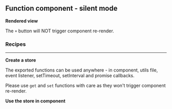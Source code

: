 



<Meta
	title="React/Class component/Silent mode"
	parameters={defaultDocParams()}
/>

<Installation />

## Function component - silent mode

**Rendered view**

The `+` button will NOT trigger component re-render.

<Canvas className="custom-docs-story">
	<CCSilentMode />
</Canvas>

### Recipes

---

**Create a store**

The exported functions can be used anywhere - in component, utils file, event listener, setTimeout, setInterval and promise callbacks.

Please use `get` and `set` functions with care as they won't trigger component re-render.

<CodeView
	componentName="CCSilentMode"
	jsContent={StoreJsContent}
	tsContent={StoreTsContent}
/>

**Use the store in component**

<CodeView
	componentName="CCSilentMode"
	jsContent={ComponentJsContent}
	tsContent={ComponentTsContent}
/>
